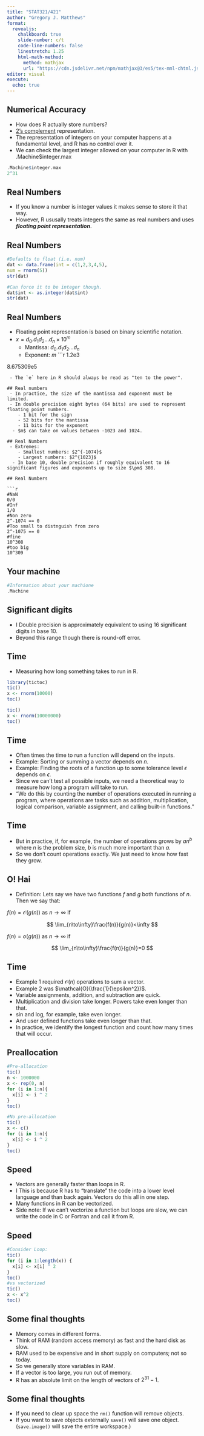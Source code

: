 ```yaml
---
title: "STAT321/421"
author: "Gregory J. Matthews"
format: 
  revealjs:
    chalkboard: true
    slide-number: c/t
    code-line-numbers: false
    linestretch: 1.25
    html-math-method:
      method: mathjax
      url: "https://cdn.jsdelivr.net/npm/mathjax@3/es5/tex-mml-chtml.js"
editor: visual
execute: 
  echo: true
---
```


## Numerical Accuracy
 - How does R actually store numbers? 
 - [2's complement](https://en.wikipedia.org/wiki/Two%27s_complement) representation.  
 - The representation of integers on your computer happens at a
fundamental level, and R has no control over it.
 - We can check the largest integer allowed on your computer in
R with .Machine$integer.max
 
```r
.Machine$integer.max
2^31
```

## Real Numbers
 - If you know a number is integer values it makes sense to store it that way.
 - However, R ususally treats integers the same as real numbers
and uses ***floating point representation***.

## Real Numbers
```r
#Defaults to float (i.e. num)
dat <- data.frame(int = c(1,2,3,4,5),
num = rnorm(5))
str(dat)

#Can force it to be integer though.
dat$int <- as.integer(dat$int)
str(dat)
```

## Real Numbers
 - Floating point representation is based on binary scientific
notation.
 - $x = d_0.d_1 d_2 ... d_n \times 10^m$
   - Mantissa: $d_0.d_1 d_2 ... d_n$
   - Exponent: $m$
```r
1.2e3

8.675309e5
```
 - The `e` here in R should always be read as "ten to the power".
 
## Real numbers
 - In practice, the size of the mantissa and exponent must be
limited.
 - In double precision eight bytes (64 bits) are used to represent floating point numbers.
    - 1 bit for the sign
    - 52 bits for the mantissa
    - 11 bits for the exponent
  - $m$ can take on values between -1023 and 1024.
  
## Real Numbers
 - Extremes: 
    - Smallest numbers: $2^{-1074}$
    - Largest numbers: $2^{1023}$
  - In base 10, double precision if roughly equivalent to 16
significant figures and exponents up to size $\pm$ 308.

## Real Numbers

```r
#NaN
0/0
#Inf
1/0
#Non zero
2^-1074 == 0
#Too small to distnguish from zero
2^-1075 == 0
#fine
10^308
#too big
10^309
```

## Your machine

```r
#Information about your machione
.Machine
```

## Significant digits

 - I Double precision is approximately equivalent to using 16
significant digits in base 10.
 - Beyond this range though there is round-off error.

## Time
 - Measuring how long something takes to run in R.  
 
```r
library(tictoc)
tic()
x <- rnorm(10000)
toc()

tic()
x <- rnorm(10000000)
toc()
```

## Time

 - Often times the time to run a function will depend on the
inputs.
 - Example: Sorting or summing a vector depends on $n$.
 - Example: Finding the roots of a function up to some
tolerance level $\epsilon$ depends on $\epsilon$.
 - Since we can't test all possible inputs, we need a theoretical way to measure how long a program will take to run.
 - "We do this by counting the number of operations executed in running a program, where operations are tasks such as
addition, multiplication, logical comparison, variable
assignment, and calling built-in functions."

## Time

 - But in practice, if, for example, the number of operations
grows by $an^b$ where $n$ is the problem size, $b$ is much more important than $a$.
 - So we don't count operations exactly. We just need to know
how fast they grow.

## O! Hai 

 - Definition: Lets say we have two functions $f$ and $g$ both functions of $n$. Then we say that:
 
 $f(n) = \mathcal{O}(g(n))$ as $n \to \infty$ if 

$$
\lim_{n\to\infty}\frac{f(n)}{g(n)}<\infty
$$

$f(n) = o(g(n))$ as $n \to \infty$ if 

$$
\lim_{n\to\infty}\frac{f(n)}{g(n)}=0
$$ 

## Time
 - Example 1 required $\mathcal{O}(n)$ operations to sum a vector.
 - Example 2 was $\mathcal{O}(\frac{1}{\epsilon^2})$.
 - Variable assignments, addition, and subtraction are quick. 
 - Multiplication and division take longer.  Powers take even longer than that. 
 - sin and log, for example, take even longer.  
 - And user defined functions take even longer than that.  
 - In practice, we identify the longest function and count how many times that will occur.  


## Preallocation

```r
#Pre-allocation
tic()
n <- 1000000
x <- rep(0, n)
for (i in 1:n){
  x[i] <- i ^ 2
}
toc()

#No pre-allocation
tic()
x <- c()
for (i in 1:n){
  x[i] <- i ^ 2
}
toc()
```

## Speed 
  - Vectors are generally faster than loops in R.
  - I This is because R has to "translate" the code into a lower level language and than back again. Vectors do this all in one step.
 - Many functions in R can be vectorized.
 - Side note: If we can't vectorize a function but loops are slow, we can write the code in C or Fortran and call it from R.
 
## Speed
```r
#Consider Loop:
tic()
for (i in 1:length(x)) {
  x[i] <- x[i] ^ 2
}
toc()
#vs vectorized
tic()
x <- x^2
toc()
```

## Some final thoughts
 - Memory comes in different forms.
 - Think of RAM (random access memory) as fast and the hard
disk as slow.
 - RAM used to be expensive and in short supply on computers;
not so today.
 - So we generally store variables in RAM.
 - If a vector is too large, you run out of memory.
 - R has an absolute limit on the length of vectors of $2^{31} - 1$.
 
## Some final thoughts

 - If you need to clear up space the `rm()` function will remove objects. 
 - If you want to save objects externally `save()` will save one object. (`save.image()` will save the entire workspace.)